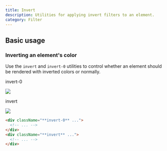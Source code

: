 ```yaml
---
title: Invert
description: Utilities for applying invert filters to an element.
category: Filter
---
```



## Basic usage

### Inverting an element's color

Use the `invert` and `invert-0` utilities to control whether an element should be rendered with inverted colors or normally.

<Example p="none">
  <div className="flex justify-center sm:block overflow-scroll sm:overflow-visible scroll-p-8">
  <div className="flex items-center justify-around gap-6 sm:gap-4 font-mono font-bold shrink-0 p-8">
    <div className="flex flex-col items-center shrink-0">
      <p className="font-medium text-sm text-slate-500 font-mono text-center mb-3 dark:text-slate-400">invert-0</p>
      <div className="relative invert-0">
        <img className="w-24 h-24 object-cover rounded-lg shadow-xl" src="https://images.unsplash.com/photo-1554629947-334ff61d85dc?ixid=MnwxMjA3fDB8MHxwaG90by1wYWdlfHx8fGVufDB8fHx8&ixlib=rb-1.2.1&auto=format&fit=crop&w=320&h=320&q=80" />
        <div className="absolute inset-0 ring-1 ring-inset ring-black/10 rounded-lg"></div>
      </div>
    </div>
    <div className="flex flex-col items-center shrink-0">
      <p className="font-medium text-sm text-slate-500 font-mono text-center mb-3 dark:text-slate-400">invert</p>
      <div className="relative invert">
        <img className="w-24 h-24 object-cover rounded-lg shadow-xl" src="https://images.unsplash.com/photo-1554629947-334ff61d85dc?ixid=MnwxMjA3fDB8MHxwaG90by1wYWdlfHx8fGVufDB8fHx8&ixlib=rb-1.2.1&auto=format&fit=crop&w=320&h=320&q=80" />
        <div className="absolute inset-0 ring-1 ring-inset ring-black/10 rounded-lg"></div>
      </div>
    </div>
  </div>
  </div>
</Example>

```html
<div className="**invert-0** ...">
  <!-- ... -->
</div>
<div className="**invert** ...">
  <!-- ... -->
</div>
```
